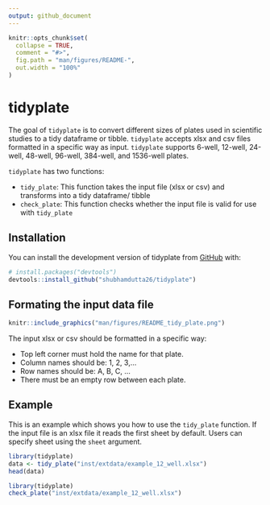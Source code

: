 ```yaml
---
output: github_document
---
```


<!-- README.md is generated from README.Rmd. Please edit that file -->

```r
knitr::opts_chunk$set(
  collapse = TRUE,
  comment = "#>",
  fig.path = "man/figures/README-",
  out.width = "100%"
)
```

# tidyplate

<!-- badges: start -->
<!-- badges: end -->

The goal of `tidyplate` is to convert different sizes of plates used in scientific studies to a tidy dataframe or tibble. `tidyplate` accepts xlsx and csv files formatted in a specific way as input. `tidyplate` supports 6-well, 12-well, 24-well, 48-well, 96-well, 384-well, and 1536-well plates.

`tidyplate` has two functions:

  * `tidy_plate`: This function takes the input file (xlsx or csv) and transforms into a tidy dataframe/ tibble
  * `check_plate`: This function checks whether the input file is valid for use with `tidy_plate`

## Installation

You can install the development version of tidyplate from [GitHub](https://github.com/) with:

``` r
# install.packages("devtools")
devtools::install_github("shubhamdutta26/tidyplate")
```

## Formating the input data file

```r
knitr::include_graphics("man/figures/README_tidy_plate.png")
```

The input xlsx or csv should be formatted in a specific way:

  * Top left corner must hold the name for that plate.
  * Column names should be: 1, 2, 3,...
  * Row names should be: A, B, C, ...
  * There must be an empty row between each plate.

## Example

This is an example which shows you how to use the `tidy_plate` function. If the input file is an xlsx file it reads the first sheet by default. Users can specify sheet using the `sheet` argument.

```r
library(tidyplate)
data <- tidy_plate("inst/extdata/example_12_well.xlsx")
head(data)
```

```r
library(tidyplate)
check_plate("inst/extdata/example_12_well.xlsx")
```
